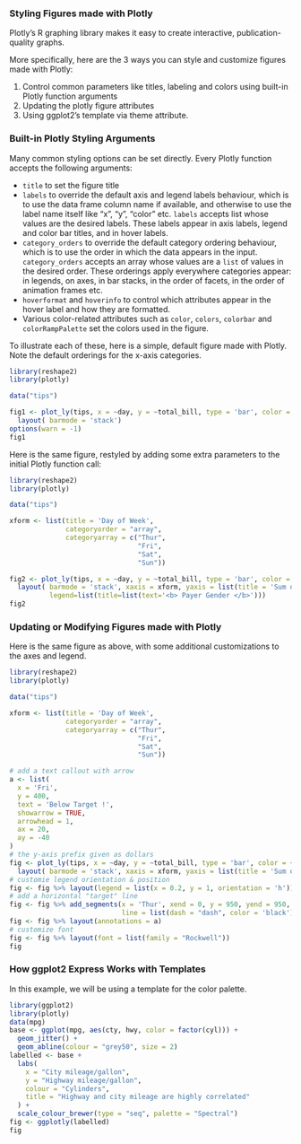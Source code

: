 ### Styling Figures made with Plotly 

Plotly's R graphing library makes it easy to create interactive, publication-quality graphs.

More specifically, here are the 3 ways you can style and customize figures made with Plotly:

1. Control common parameters like titles, labeling and colors using built-in Plotly function arguments
2. Updating the plotly figure attributes
3. Using ggplot2's template via theme attribute.

### Built-in Plotly Styling Arguments

Many common styling options can be set directly. Every Plotly  function accepts the following arguments:

- `title` to set the figure title
- `labels` to override the default axis and legend labels behaviour, which is to use the data frame column name if available, and otherwise to use the label name itself like "x", "y", "color" etc. `labels` accepts list whose  values are the desired labels. These labels appear in axis labels, legend and color bar titles, and in hover labels.
- `category_orders` to override the default category ordering behaviour, which is to use the order in which the data appears in the input. `category_orders` accepts an array  whose values are a `list` of values in the desired order. These orderings apply everywhere categories appear: in legends, on axes, in bar stacks, in the order of facets, in the order of animation frames etc.
- `hoverformat` and `hoverinfo` to control which attributes appear in the hover label and how they are formatted.
- Various color-related attributes such as `color`, `colors`, `colorbar` and `colorRampPalette` set the colors used in the figure. 

To illustrate each of these, here is a simple, default figure made with Plotly. Note the default orderings for the x-axis categories.

```{r}
library(reshape2)
library(plotly)

data("tips")

fig1 <- plot_ly(tips, x = ~day, y = ~total_bill, type = 'bar', color = ~sex) %>% 
  layout( barmode = 'stack')
options(warn = -1)
fig1


```

Here is the same figure, restyled by adding some extra parameters to the initial Plotly function call:

```{r}

library(reshape2)
library(plotly)

data("tips")

xform <- list(title = 'Day of Week',
              categoryorder = "array",
              categoryarray = c("Thur", 
                                "Fri", 
                                "Sat",
                                "Sun"))

fig2 <- plot_ly(tips, x = ~day, y = ~total_bill, type = 'bar', color = ~sex, colors = c("#3399FF", "#FF6666")) %>% 
  layout( barmode = 'stack', xaxis = xform, yaxis = list(title = 'Sum of Receipts'), title = "Receipts by Payer Gender and Day of Week",
          legend=list(title=list(text='<b> Payer Gender </b>')))
fig2

```

### Updating or Modifying Figures made with Plotly 


Here is the same figure as above, with some additional customizations to the axes and legend.

```{r}

library(reshape2)
library(plotly)

data("tips")

xform <- list(title = 'Day of Week',
              categoryorder = "array",
              categoryarray = c("Thur", 
                                "Fri", 
                                "Sat",
                                "Sun"))

# add a text callout with arrow
a <- list(
  x = 'Fri',
  y = 400,
  text = 'Below Target !',
  showarrow = TRUE,
  arrowhead = 1,
  ax = 20,
  ay = -40
)
# the y-axis prefix given as dollars
fig <- plot_ly(tips, x = ~day, y = ~total_bill, type = 'bar', color = ~sex, colors = c("#3399FF", "#FF6666")) %>% 
  layout( barmode = 'stack', xaxis = xform, yaxis = list(title = 'Sum of Receipts', tickprefix = '$'), title = "Receipts by Payer Gender and Day of Week")
# customie legend orientation & position
fig <- fig %>% layout(legend = list(x = 0.2, y = 1, orientation = 'h'))
# add a horizontal "target" line
fig <- fig %>% add_segments(x = 'Thur', xend = 0, y = 950, yend = 950,  
                            line = list(dash = "dash", color = 'black'),inherit = FALSE, showlegend = FALSE)
fig <- fig %>% layout(annotations = a) 
# customize font 
fig <- fig %>% layout(font = list(family = "Rockwell"))
fig

```

### How ggplot2 Express Works with Templates

In this example, we will be using a template for the color palette.

```{r}

library(ggplot2)
library(plotly)
data(mpg)
base <- ggplot(mpg, aes(cty, hwy, color = factor(cyl))) +
  geom_jitter() + 
  geom_abline(colour = "grey50", size = 2)
labelled <- base +
  labs(
    x = "City mileage/gallon",
    y = "Highway mileage/gallon",
    colour = "Cylinders",
    title = "Highway and city mileage are highly correlated"
  ) +
  scale_colour_brewer(type = "seq", palette = "Spectral")
fig <- ggplotly(labelled)
fig

```

